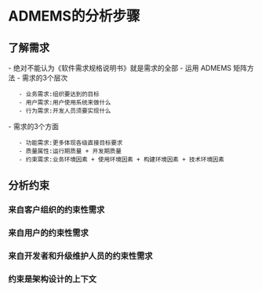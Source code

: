= ADMEMS的分析步骤 =

== 了解需求 ==
- 绝对不能认为《软件需求规格说明书》就是需求的全部
- 运用 ADMEMS 矩阵方法
- 需求的3个层次
    - 业务需求:组织要达到的目标
    - 用户需求:用户使用系统来做什么
    - 行为需求:开发人员须要实现什么
- 需求的3个方面
    - 功能需求:更多体现各级直接目标要求
    - 质量属性:运行期质量 + 开发期质量
    - 约束需求:业务环境因素 + 使用环境因素 + 构建环境因素 + 技术环境因素

== 分析约束 ==
=== 来自客户组织的约束性需求 ===

{{{class="brush:text"
架构师必须充分考虑客户对上线时间的要求、预算限制,以及集成需要等非功能需求。
客户所处的业务领域是什么?有什么业务规则和业务限制?
是否须要关注相应的法律法规、专利限制?
......
}}}

=== 来自用户的约束性需求 ===

{{{class="brush:text"
软件将提供给何阶层用户?用户的年龄段?使用偏好?用户是否遍及多个国家?使用期间的环境有电磁干扰、车船移动等因素吗?
......
}}}

=== 来自开发者和升级维护人员的约束性需求 ===

{{{class="brush:text"
如果开发团队的技术水平有限(有些软件企业甚至希望通过招聘便宜的程序员来降低成本)、 磨合程度不高、分布在不同城市,会有何影响?
开发管理方面、源代码保密方面,是否须要顾及?
......
第四,也不能遗忘,业界当前技术环境本身也是约束性需求。技术平台、中间件、编程语言等的流行度、认同度、优缺点等。技术发展的趋势如何?
......
}}}

=== 约束是架构设计的上下文 ===
{{http:pic/big_picture.png}}
